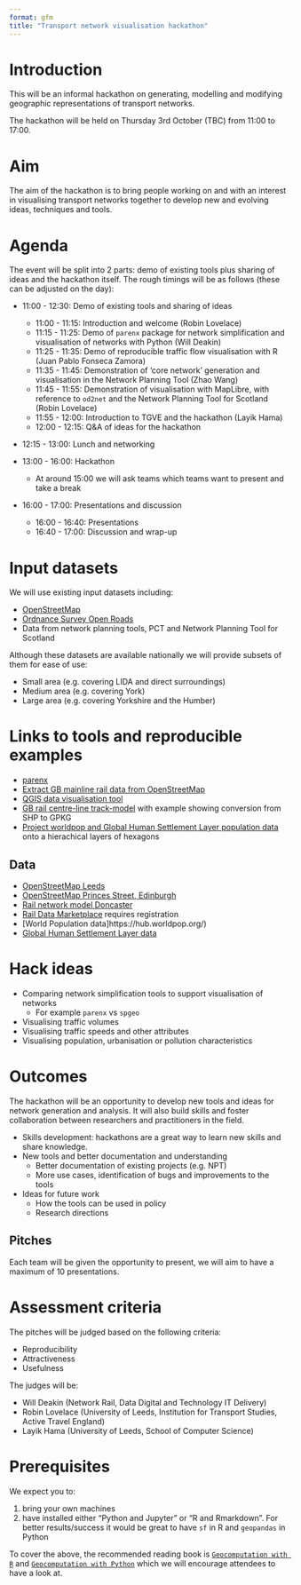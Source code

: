 ```yaml
---
format: gfm
title: "Transport network visualisation hackathon"
---
```


# Introduction

This will be an informal hackathon on generating, modelling and modifying geographic representations of transport networks.

The hackathon will be held on Thursday 3rd October (TBC) from 11:00
to 17:00.

# Aim

The aim of the hackathon is to bring people working on and with an interest in visualising transport networks together to develop new and evolving ideas, techniques and tools.

# Agenda

The event will be split into 2 parts: demo of existing tools plus sharing of ideas and the hackathon itself.
The rough timings will be as follows (these can be adjusted on the day):


* 11:00 - 12:30: Demo of existing tools and sharing of ideas
  * 11:00 - 11:15: Introduction and welcome (Robin Lovelace)
  * 11:15 - 11:25: Demo of `parenx` package for network simplification and visualisation of networks with Python (Will Deakin)
  * 11:25 - 11:35: Demo of reproducible traffic flow visualisation with R (Juan Pablo Fonseca Zamora)
  * 11:35 - 11:45: Demonstration of 'core network' generation and visualisation in the Network Planning Tool (Zhao Wang)
  * 11:45 - 11:55: Demonstration of visualisation with MapLibre, with reference to `od2net` and the Network Planning Tool for Scotland (Robin Lovelace)
  * 11:55 - 12:00: Introduction to TGVE and the hackathon (Layik Hama)
  * 12:00 - 12:15: Q&A of ideas for the hackathon

* 12:15 - 13:00: Lunch and networking

* 13:00 - 16:00: Hackathon
  - At around 15:00 we will ask teams which teams want to present and take a break

* 16:00 - 17:00: Presentations and discussion
   - 16:00 - 16:40: Presentations
   - 16:40 - 17:00: Discussion and wrap-up

# Input datasets

We will use existing input datasets including:

- [OpenStreetMap](https://www.openstreetmap.org/)
- [Ordnance Survey Open Roads](https://www.ordnancesurvey.co.uk/business-and-government/products/os-open-roads.html)
- Data from network planning tools, PCT and Network Planning Tool for Scotland

Although these datasets are available nationally we will provide subsets of them for ease of use:

- Small area (e.g. covering LIDA and direct surroundings)
- Medium area (e.g. covering York)
- Large area (e.g. covering Yorkshire and the Humber)

# Links to tools and reproducible examples

- [parenx](https://github.com/anisotropi4/parenx)
- [Extract GB mainline rail data from OpenStreetMap](https://github.com/anisotropi4/magpie)
- [QGIS data visualisation tool](https://qgis.org)
- [GB rail centre-line track-model](https://github.com/openraildata/network-rail-gis) with example showing conversion from SHP to GPKG
- [Project worldpop and Global Human Settlement Layer population data](https://github.com/anisotropi4/puffin) onto a hierachical layers of hexagons

## Data
- [OpenStreetMap Leeds](https://github.com/anisotropi4/parenx/blob/main/data/osm_leeds.geojson)
- [OpenStreetMap Princes Street, Edinburgh](https://github.com/anisotropi4/parenx/blob/main/data/osm_leeds.geojson)
- [Rail network model Doncaster](https://github.com/anisotropi4/parenx/blob/main/data/rnet_doncaster_rail.geojson)
- [Rail Data Marketplace](https://raildata.org.uk) requires registration
- [World Population data]https://hub.worldpop.org/)
- [Global Human Settlement Layer data](https://publications.jrc.ec.europa.eu/repository/handle/JRC115586)

# Hack ideas

- Comparing network simplification tools to support visualisation of networks
  - For example `parenx` vs `spgeo`
- Visualising traffic volumes
- Visualising traffic speeds and other attributes
- Visualising population, urbanisation or pollution characteristics

# Outcomes

The hackathon will be an opportunity to develop new tools and ideas for network generation and analysis.
It will also build skills and foster collaboration between researchers and practitioners in the field.

- Skills development: hackathons are a great way to learn new skills and share knowledge.
- New tools and better documentation and understanding
  - Better documentation of existing projects (e.g. NPT)
  - More use cases, identification of bugs and improvements to the tools
- Ideas for future work
  - How the tools can be used in policy
  - Research directions

## Pitches

Each team will be given the opportunity to present, we will aim to have a maximum of 10 presentations.

# Assessment criteria

The pitches will be judged based on the following criteria:

- Reproducibility
- Attractiveness
- Usefulness

The judges will be:

- Will Deakin (Network Rail, Data Digital and Technology IT Delivery)
- Robin Lovelace (University of Leeds, Institution for Transport Studies, Active Travel England)
- Layik Hama (University of Leeds, School of Computer Science)

# Prerequisites
We expect you to:

1. bring your own machines
2. have installed either "Python and Jupyter" or "R and Rmarkdown". For better results/success it would be great to have `sf` in R and `geopandas` in Python

To cover the above, the recommended reading book is [`Geocomputation with R`](https://r.geocompx.org/) and [`Geocomputation with Python`](https://py.geocompx.org/) which we will encourage attendees to have a look at.
